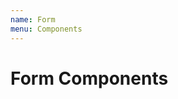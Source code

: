 ```yaml
---
name: Form
menu: Components
---
```


# Form Components


<form>
    <FormInput 
        type="number"
        label="Refund Amount"
        id="amount"
        placeholder="0.00"
        aria-describedby="currency"
        helpText="Refund amount cannot be more than the accounts total unapplied credit"
        error={''}
        touched={false}
    />
    <FormSelect></FormSelect>
</form>

<Props of={FormInput} />
